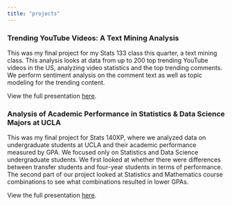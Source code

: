 ```yaml
---
title: "projects"
---
```


### Trending YouTube Videos: A Text Mining Analysis

This was my final project for my Stats 133 class this quarter, a text mining class. This analysis looks at data from up to 200 top trending YouTube videos in the US, analyzing video statistics and the top trending comments. We perform sentiment analysis on the comment text as well as topic modeling for the trending content.

View the full presentation [here](/projects/youtubesentiments.pdf).

### Analysis of Academic Performance in Statistics & Data Science Majors at UCLA

This was my final project for Stats 140XP, where we analyzed data on undergraduate students at UCLA and their academic performance measured by GPA. We focused only on Statistics and Data Science undergraduate students. We first looked at whether there were differences between transfer students and four-year students in terms of performance. The second part of our project looked at Statistics and Mathematics course combinations to see what combinations resulted in lower GPAs.

View the full presentation [here](/projects/statsclassanalysis.pdf).

